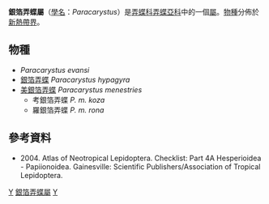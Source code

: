 {{NoteTA
|G1=Butterfly
}}
{{Automatic Taxobox
| taxon = Paracarystus
| authority = Godman, [1900]
| type_species = [[銀箔弄蝶|銀箔弄蝶]]<br />''Cobalus hypargyra''
| type_species_authority = Herrich-Schäffer, 1869
| subdivision_ranks = [[物種|物種]]
| subdivision = 共3種，詳見正文。
| synonyms =
}}

'''銀箔弄蝶屬'''（[[學名|學名]]：''Paracarystus''）是[[弄蝶科|弄蝶科]][[弄蝶亞科|弄蝶亞科]]中的一個[[屬|屬]]。[[物種|物種]]分佈於[[新熱帶界|新熱帶界]]。

== 物種 ==
* ''Paracarystus evansi''
* [[銀箔弄蝶|銀箔弄蝶]] ''Paracarystus hypagyra''
* [[美銀箔弄蝶|美銀箔弄蝶]] ''Paracarystus menestries''
** 考銀箔弄蝶 ''P. m. koza''
** 羅銀箔弄蝶 ''P. m. rona''

== 參考資料 ==
{{reflist}}
* {{aut|Lamas G ed.}} 2004. Atlas of Neotropical Lepidoptera. Checklist: Part 4A Hesperioidea - Papiionoidea. Gainesville: Scientific Publishers/Association of Tropical Lepidoptera.

{{Commons category|Paracarystus}}

{{taxonbar}}
[[Category:_1900年描述的分类群|Y]]
[[Category:銀箔弄蝶屬|]]
[[Category:紫弄蝶族|Y]]